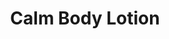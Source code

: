 ---
title: "Calm Body Lotion"
subtitle: ""
creator: ""
categories: ["bath"]
featuredImage: "../src/assets/images/item/bath/DSC03103.png"
views: ["../src/assets/images/item/bath/DSC03103.png","../src/assets/images/item/bath/DSC03104.png"]
nextItem: []
---
